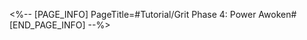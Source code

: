 <%-- [PAGE_INFO]
PageTitle=#Tutorial/Grit Phase 4: Power Awoken#
[END_PAGE_INFO] --%>
{{Tutorial
|sort      = 811301
|title     = Grit Phase 4: Power Awoken
|subtitle  = 
|type      = 
|about     = 
|image1    = Tutorial Grit Phase 4 Power Awoken 1.png{{subst:void|<!--$UPLOAD:<<SpriteOutput/TutorialPic/TutorialPage_811301.png>-<Tutorial Grit Phase 4 Power Awoken 1.png>>}}
|text1     = Every time you attack enemies during "Grit Phase 4: Power Awoken," {{Color|h|nobold=1|Waken Attack}} accumulates.<br />Based on the accumulated {{Color|h|nobold=1|Waken Attacks}} during this phase, a certain amount of {{Color|h|nobold=1|Grit Value}} will be returned after the phase concludes.
|image2    = Tutorial Grit Phase 4 Power Awoken 2.png{{subst:void|<!--$UPLOAD:<<SpriteOutput/TutorialPic/TutorialPage_811302.png>-<Tutorial Grit Phase 4 Power Awoken 2.png>>}}
|text2     = Recover {{Color|h|nobold=1|Skill Points}} when entering "Grit Phase 4: Power Awoken" and activate all characters' {{Color|h|nobold=1|Ultimates}}, then all characters immediately take action while also greatly increasing their {{Color|h|nobold=1|Effect RES}}.
}}
